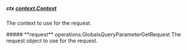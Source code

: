 
##### **ctx** [context.Context](https://pkg.go.dev/context#Context)
The context to use for the request.

<Collapsible>
    ##### **request** operations.GlobalsQueryParameterGetRequest
    The request object to use for the request.
    <Collapsible.Break/>
    <GlobalsQueryParameterGetRequest/>
</Collapsible>

